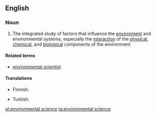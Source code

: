==English==

===Noun===
{{wikipedia}}
{{en-noun|head=[[environmental]] [[science]]}}

# The integrated study of factors that influence the [[environment]] and environmental systems, especially the [[interaction]] of the [[physical]], [[chemical]], and [[biological]] components of the environment

====Related terms====
* [[environmental scientist]]

====Translations====
{{trans-top|integrated study of environment}}
* Finnish: {{t-|fi|ympäristötiede}}
{{trans-mid}}
* Turkish: {{t+|tr|çevre bilimi}}
{{trans-bottom}}

[[pl:environmental science]]
[[ta:environmental science]]